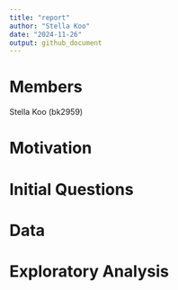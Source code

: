 ```yaml
---
title: "report"
author: "Stella Koo"
date: "2024-11-26"
output: github_document
---
```


# Members
Stella Koo (bk2959)

# Motivation

# Initial Questions

# Data

# Exploratory Analysis